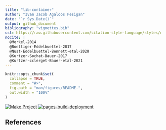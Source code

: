```yaml
---
title: "lib-container"
author: "Ivan Jacob Agaloos Pesigan"
date: "`r Sys.Date()`"
output: github_document
bibliography: "vignettes.bib"
csl: https://raw.githubusercontent.com/citation-style-language/styles/master/apa.csl
nocite: |
  @Merkel-2014
  @Boettiger-Eddelbuettel-2017
  @Nust-Eddelbuettel-Bennett-etal-2020
  @Kurtzer-Sochat-Bauer-2017
  @Kurtzer-cclerget-Bauer-etal-2021
---
```


<!-- README.md is generated from .setup/readme/README.Rmd. Please edit that file -->

```r
knitr::opts_chunk$set(
  collapse = TRUE,
  comment = "#>",
  fig.path = "man/figures/README-",
  out.width = "100%"
)
```

<!-- badges: start -->
[![Make Project](https://github.com/ijapesigan/lib-container/actions/workflows/make.yml/badge.svg)](https://github.com/ijapesigan/lib-container/actions/workflows/make.yml)
[![pages-build-deployment](https://github.com/ijapesigan/lib-container/actions/workflows/pages/pages-build-deployment/badge.svg)](https://github.com/ijapesigan/lib-container/actions/workflows/pages/pages-build-deployment)
<!-- badges: end -->

## References
